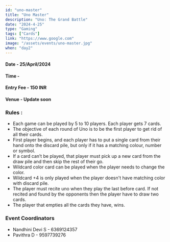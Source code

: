 ```yaml
---
id: "uno-master"
title: "Uno Master"
description: "Uno: The Grand Battle"
date: "2024-4-25"
type: "Gaming" 
tags: ["Cards"]
link: "https://www.google.com"
image: "/assets/events/uno-master.jpg"
when: "day2"
---
```


  
<h4>Date - 25/April/2024</h4>
<h4>Time - </h4>
<h4>Entry Fee - 150 INR </h4>
<h4>Venue - Update soon</h4>
<h3>Rules :</h3>

- Each game can be played by 5 to 10 players. Each player gets 7 cards.
- The objective of each round of Uno is to be the first player to get rid of all their cards.
- First player begins, and each player has to put a single card from their hand onto the discard pile, but only if it has a matching colour, number or symbol.
- If a card can’t be played, that player must pick up a new card from the draw pile and then skip the rest of their go.
- Wildcard color card can be played when the player needs to change the color.
- Wildcard +4 is only played when the player doesn't have matching color with discard pile.
- The player must recite uno when they play the last before card. If not recited and found by the opponents then the player have to draw two cards.
- The player that empties all the cards they have, wins.


<h3>Event Coordinators</h3>

- Nandhini Devi S - 6369124357
- Pavithra D - 9597739276